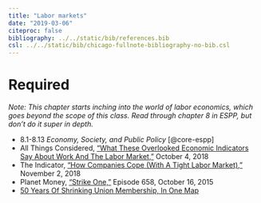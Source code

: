 ```yaml
---
title: "Labor markets"
date: "2019-03-06"
citeproc: false
bibliography: ../../static/bib/references.bib
csl: ../../static/bib/chicago-fullnote-bibliography-no-bib.csl
---
```


# Required

*Note: This chapter starts inching into the world of labor economics, which goes beyond the scope of this class. Read through chapter 8 in ESPP, but don't do it super in depth.*

- <i class="fas fa-book"></i> 8.1-8.13 *Economy, Society, and Public Policy* [@core-espp]
- <i class="fas fa-podcast"></i> All Things Considered, ["What These Overlooked Economic Indicators Say About Work And The Labor Market,"](https://www.npr.org/2018/10/04/654518414/what-these-overlooked-economic-indicators-say-about-work-and-the-labor-market) October 4, 2018
- <i class="fas fa-podcast"></i> The Indicator, ["How Companies Cope (With A Tight Labor Market),"](https://www.npr.org/sections/money/2018/11/02/663640858/how-companies-cope-with-a-tight-labor-market) November 2, 2018
- <i class="fas fa-podcast"></i> Planet Money, ["Strike One,"](https://www.npr.org/sections/money/2018/11/02/663640858/how-companies-cope-with-a-tight-labor-market) Episode 658, October 16, 2015
- <i class="fas fa-external-link-square-alt"></i> [50 Years Of Shrinking Union Membership, In One Map](https://www.npr.org/sections/money/2015/02/23/385843576/50-years-of-shrinking-union-membership-in-one-map)
